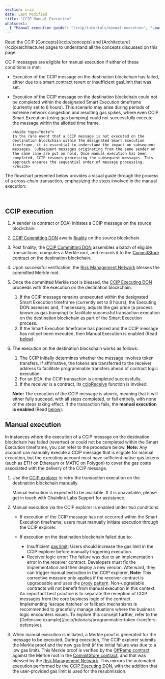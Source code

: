 ```yaml
---
section: ccip
date: Last Modified
title: "CCIP Manual Execution"
whatsnext:
  { "Manual execution guide": "/ccip/tutorials/manual-execution", "Learn CCIP best practices": "/ccip/best-practices" }
---
```



<Aside type="note" title="Prerequisites">
  Read the CCIP [Concepts](/ccip/concepts) and [Architecture](/ccip/architecture) pages to understand all the concepts
  discussed on this page.
</Aside>

CCIP messages are eligible for manual execution if either of these conditions is met:

- Execution of the CCIP message on the destination blockchain has failed, either due to a smart contract revert or insufficient gasLimit that was set.
- Execution of the CCIP message on the destination blockchain could not be completed within the designated Smart Execution timeframe (currently set to 8 hours). This scenario may arise during periods of extreme network congestion and resulting gas spikes, where even CCIP Smart Execution (using gas bumping) could not successfully execute the message within the allotted time frame.

      <Aside type="note">
      In the rare event that a CCIP message is not executed on the destination blockchain within the designated Smart Execution timeframe, it is essential to understand the impact on subsequent messages. Subsequent messages originating from the same sender on the same lane are put on hold. Once manual execution has been completed, CCIP resumes processing the subsequent messages. This approach ensures the sequential order of message processing.
      </Aside>

The flowchart presented below provides a visual guide through the process of a cross-chain transaction, emphasizing the steps involved in the manual execution:

<br />

<ClickToZoom src="/images/ccip/manual-execution.png" alt="Chainlink CCIP manual execution flowchart" />

## CCIP execution

1. A sender (a contract or EOA) initiates a CCIP message on the source blockchain.
1. [CCIP Committing DON](/ccip/architecture#committing-don) awaits [finality](/ccip/concepts#finality) on the source blockchain.
1. Post finality, the [CCIP Committing DON](/ccip/architecture#committing-don) assembles a batch of eligible transactions, computes a Merkle root, and records it to the [CommitStore contract](/ccip/architecture#commit-store) on the destination blockchain.
1. Upon successful verification, the [Risk Management Network](/ccip/concepts#risk-management-network) blesses the committed Merkle root.
1. Once the committed Merkle root is blessed, the [CCIP Executing DON](/ccip/architecture#executing-don) proceeds with the execution on the destination blockchain:
   1. If the CCIP message remains unexecuted within the designated Smart Execution timeframe (currently set to 8 hours), the Executing DON assesses and, if necessary, adjusts the gas price (a process known as gas bumping) to facilitate successful transaction execution on the destination blockchain as part of the Smart Execution process.
   1. If the Smart Execution timeframe has passed and the CCIP message has not yet been executed, then Manual Execution is enabled (Read [below](/ccip/concepts/manual-execution#manual-execution)).
1. The execution on the destination blockchain works as follows:

   1. The CCIP initially determines whether the message involves token transfers. If affirmative, the tokens are transferred to the receiver address to facilitate programmable transfers ahead of contract logic execution.
   1. For an EOA, the CCIP transaction is completed successfully.
   1. If the receiver is a contract, its [ccipReceive](/ccip/api-reference/ccip-receiver#ccipreceive) function is invoked.

   **Note:** The execution of the CCIP message is atomic, meaning that it will either fully succeed, with all steps completed, or fail entirely, with none of the steps taking effect. If the transaction fails, the **manual execution is enabled** (Read [below](/ccip/concepts/manual-execution#manual-execution)).

## Manual execution

In instances where the execution of a CCIP message on the destination blockchain has failed (reverted) or could not be completed within the Smart Execution timeframe, you can refer to the procedure below. **Note:** Any account can manually execute a CCIP message that is eligible for manual execution, but the executing account must have sufficient native gas tokens (such as ETH on Ethereum or MATIC on Polygon) to cover the gas costs associated with the delivery of the CCIP message.

1. Use the [CCIP explorer](https://ccip.chain.link/) to retry the transaction execution on the destination blockchain manually.

   <Aside type="note">
     Manual execution is expected to be available. If it is unavailable, please get in touch with Chainlink Labs Support
     for assistance.
   </Aside>

1. Manual execution via the CCIP explorer is enabled under two conditions:

   - If execution of the CCIP message has not occurred within the Smart Execution timeframe, users must manually initiate execution through the CCIP explorer.
   - If execution on the destination blockchain failed due to:

     - Insufficient [gas limit](/ccip/api-reference/client#evmextraargsv1): Users should increase the gas limit in the CCIP explorer before manually triggering execution.
     - Receiver logic error: The failure was due to an implementation error in the receiver contract. Developers must fix the implementation and then deploy a new version. Afterward, they can trigger manual execution in the CCIP explorer. **Note:** This corrective measure only applies if the receiver contract is upgradeable and uses the [proxy pattern](https://blog.openzeppelin.com/proxy-patterns). Non-upgradable contracts will not benefit from manual execution in this context.

     <Aside type="note" title="Recommendation">
       An important best practice is to separate the reception of CCIP messages from the core business logic of the
       contract. Implementing 'escape hatches' or fallback mechanisms is recommended to gracefully manage situations
       where the business logic encounters issues. To explore this concept further, refer to the [Defensive
       example](/ccip/tutorials/programmable-token-transfers-defensive).
     </Aside>

1. When manual execution is initiated, a Merkle proof is generated for the message to be executed. During execution, The CCIP explorer submits the Merkle proof and the new gas limit (if the initial failure was due to a low gas limit). This Merkle proof is verified by the [OffRamp contract](/ccip/architecture#offramp) against the Merkle root in the [CommitStore contract](/ccip/architecture#commit-store), and that was blessed by the [Risk Management Network](/ccip/architecture#risk-management-network). This mirrors the automated execution performed by the [CCIP Executing DON](/ccip/architecture#executing-don), with the addition that the user-provided gas limit is used for the resubmission.
